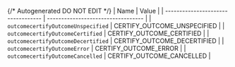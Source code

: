 {/* Autogenerated DO NOT EDIT  */}
| Name                               | Value                              |
| ---------------------------------- | ---------------------------------- |
| `outcomecertifyOutcomeUnspecified` | CERTIFY_OUTCOME_UNSPECIFIED        |
| `outcomecertifyOutcomeCertified`   | CERTIFY_OUTCOME_CERTIFIED          |
| `outcomecertifyOutcomeDecertified` | CERTIFY_OUTCOME_DECERTIFIED        |
| `outcomecertifyOutcomeError`       | CERTIFY_OUTCOME_ERROR              |
| `outcomecertifyOutcomeCancelled`   | CERTIFY_OUTCOME_CANCELLED          |